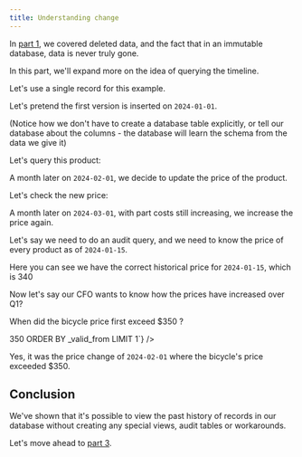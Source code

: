 ```yaml
---
title: Understanding change
---
```



In [part 1](/tutorials/immutability-walkthrough/part-1), we covered deleted data, and the fact that in an immutable database, data is never truly gone.

In this part, we'll expand more
on the idea of querying the timeline.

Let's use a single record for this example.

Let's pretend the first version is inserted on `2024-01-01`.

<Fiddle magicContext="my-context">
  <Txs systemTime="2024-01-01"
       txs="INSERT INTO product (_id, name, price)
            VALUES
            (1, 'Pendleton Electric Bicycle', 340)" />
  <Query hidden={true} q="SELECT * FROM xt.txs ORDER BY tx_time DESC LIMIT 1" />
</Fiddle>

(Notice how we don't have to create a database table explicitly, or tell our database about the columns - the database will learn the schema from the data we give it)

Let's query this product:

<Fiddle magicContext="my-context">
  <Query q="SELECT * FROM product" />
</Fiddle>

A month later on `2024-02-01`, we decide to update the price of the product.


<Fiddle magicContext="my-context">
  <Txs systemTime="2024-02-01"
       txs="UPDATE product
            SET price = 360
            WHERE name = 'Pendleton Electric Bicycle'" />
  <Query hidden={true} q="SELECT * FROM xt.txs ORDER BY tx_time DESC LIMIT 1" />
</Fiddle>

Let's check the new price:

<Fiddle magicContext="my-context">
  <Query q="SELECT * FROM product" />
</Fiddle>

A month later on `2024-03-01`, with part costs still increasing, we increase the price again.

<Fiddle magicContext="my-context">
  <Txs systemTime="2024-03-01"
       txs="UPDATE product
            SET price = 400
            WHERE name = 'Pendleton Electric Bicycle'" />
  <Query q="SELECT * FROM product" />
</Fiddle>

Let's say we need to do an audit query, and we need to know
the price of every product as of `2024-01-15`.

<Fiddle magicContext="my-context">
  <Query q="SELECT * FROM product FOR VALID_TIME AS OF DATE '2024-01-15'" />
</Fiddle>

Here you can see we have the correct historical price for `2024-01-15`, which is 340

Now let's say our CFO wants to know how the prices have increased over Q1?

<Fiddle magicContext="my-context">
  <Query q={`
SELECT p.*, _valid_from, _valid_to
FROM product
  FOR VALID_TIME FROM DATE '2024-01-01' TO DATE '2024-03-31'
  AS p
ORDER BY _valid_from`} />
</Fiddle>

When did the bicycle price first exceed $350 ?

<Fiddle magicContext="my-context">
  <Query q={`
SELECT p.*, _valid_from, _valid_to
FROM product
  FOR VALID_TIME FROM DATE '2024-01-01' TO DATE '2024-03-31'
  AS p
WHERE price > 350
ORDER BY _valid_from
LIMIT 1`} />
</Fiddle>

Yes, it was the price change of `2024-02-01` where the bicycle's
price exceeded $350.

## Conclusion

We've shown that it's possible to view the past history of records
in our database without creating any special views, audit tables or
workarounds.

Let's move ahead to [part 3](/tutorials/immutability-walkthrough/part-3).
